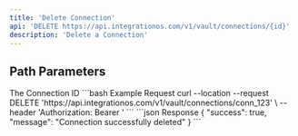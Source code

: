 ```yaml
---
title: 'Delete Connection'
api: 'DELETE https://api.integrationos.com/v1/vault/connections/{id}'
description: 'Delete a Connection'
---
```


## Path Parameters

<ParamField path="id" type="string" required>
  The Connection ID
</ParamField>

<RequestExample>
```bash Example Request
curl --location --request DELETE 'https://api.integrationos.com/v1/vault/connections/conn_123' \
--header 'Authorization: Bearer <token>'
```
</RequestExample>

<ResponseExample>
```json Response
{
  "success": true,
  "message": "Connection successfully deleted"
}
```
</ResponseExample> 